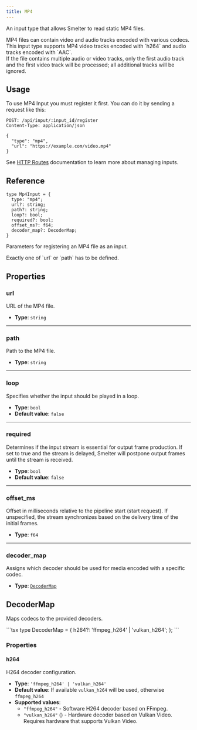 ```yaml
---
title: MP4
---
```


An input type that allows Smelter to read static MP4 files.

<Aside>MP4 files can contain video and audio tracks encoded with various codecs. This input type supports MP4 video tracks encoded with `h264` and audio tracks encoded with `AAC`.</Aside>
<Aside type='caution'>If the file contains multiple audio or video tracks, only the first audio track and the first video track will be processed; all additional tracks will be ignored.</Aside>

## Usage

To use MP4 Input you must register it first. You can do it by sending a request like this:

<CollapsibleDetails summaryTitle='Example request' open>

```http
POST: /api/input/:input_id/register
Content-Type: application/json

{
  "type": "mp4",
  "url": "https://example.com/video.mp4"
}
```
</CollapsibleDetails>

See [HTTP Routes](/http-api/routes#inputs-configuration) documentation to learn more about managing inputs.

## Reference

<CollapsibleDetails summaryTitle='Type definition' open>

```tsx
type Mp4Input = {
  type: "mp4";
  url?: string;
  path?: string;
  loop?: bool;
  required?: bool;
  offset_ms?: f64;
  decoder_map?: DecoderMap;
}
```
</CollapsibleDetails>

Parameters for registering an MP4 file as an input.

<Aside>Exactly one of `url` or `path` has to be defined.</Aside>

## Properties

### url
URL of the MP4 file.

- **Type**: `string`

---

### path
Path to the MP4 file.

- **Type**: `string`

---

### loop
Specifies whether the input should be played in a loop.

- **Type**: `bool`
- **Default value**: `false`

---

### required
Determines if the input stream is essential for output frame production. If set to true and the stream is delayed, Smelter will postpone output frames until the stream is received.
- **Type**: `bool`
- **Default value**: `false`

---

### offset_ms
Offset in milliseconds relative to the pipeline start (start request). If unspecified, the stream synchronizes based on the delivery time of the initial frames.

- **Type**: `f64`

---

### decoder_map
Assigns which decoder should be used for media encoded with a specific codec.

- **Type**: [`DecoderMap`](#decodermap)


## DecoderMap
Maps codecs to the provided decoders.

<CollapsibleDetails summaryTitle='Type definitions' open>
```tsx
type DecoderMap = {
  h264?: 'ffmpeg_h264' | 'vulkan_h264';
};
```
</CollapsibleDetails>

### Properties

#### h264
H264 decoder configuration.

- **Type**: `'ffmpeg_h264' | 'vulkan_h264'`
- **Default value**: If available `vulkan_h264` will be used, otherwise `ffmpeg_h264`
- **Supported values**:
  - `"ffmpeg_h264"` - Software H264 decoder based on FFmpeg.
  - `"vulkan_h264"` (<Badge text="Required feature:vk-video" variant="note" />) - Hardware decoder based on Vulkan Video.
    Requires hardware that supports Vulkan Video.
